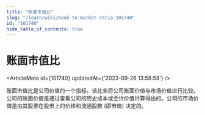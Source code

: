 ```yaml
---
title: "账面市值比"
slug: "/learn/wiki/book-to-market-ratio-101740"
id: "101740"
hide_table_of_contents: true
---
```



# 账面市值比

<ArticleMeta id={101740} updatedAt={'2023-09-26 13:58:58'} />
<div className='border-solid border-b border-t-0 my-4 border-[var(--ifm-color-gray-300)]' />

账面市值比是公司价值的一个指标。该比率将公司账面价值与市场价值进行比较。公司的账面价值是通过查看公司的历史成本或会计价值计算得出的。公司的市场价值是由其股票在股市上的价格和流通股数 (即市值) 决定的。
